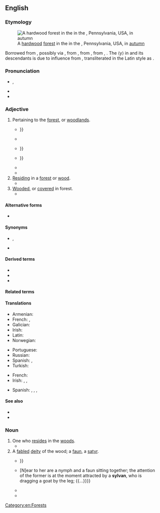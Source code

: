 ==English==
{{was wotd|2018|March|21}}

===Etymology===
[[File:3 Ponds Trail (8) (15614614146).jpg|thumb|A [[hardwood]] [[forest]] in the {{w|Lehigh Gap}} in the {{w|Appalachian Mountains}}, Pennsylvania, USA, in [[autumn]]]]

Borrowed from {{bor|en|ML.|sylvanus}}, possibly via {{bor|en|frm|sylvain}}, from {{der|en|la|Silvānus||Roman god of the woods}}, from {{m|la|silva||forest}}, from {{der|en|ine-pro|*sel-}}, {{m|ine-pro|*swel-||beam, board, frame, threshold}}. The ⟨y⟩ in {{m|la|sylvanus}} and its descendants is due to influence from {{der|en|grc|ῡ̔́λη||wood, matter}}, transliterated in the Latin style as {{m|la|hyle}}.

===Pronunciation===
* {{a|RP|GA}} {{enPR|sĭl'vən}}, {{IPA|en|/ˈsɪlvən/}}
* {{audio|en|en-us-sylvan.ogg|Audio (GA)}}
* {{hyphenation|en|syl|van}}

===Adjective===
{{en-adj}}

# Pertaining to the [[forest]], or [[woodland]]s.
#* {{RQ:Dryden Virgil|chapter=The First Book of the Æneis|page=208|lines=231–234|format=full|passage=Broke by the jutting Land, on either ſide: / In double Streams the briny Waters glide. / Betwixt two rows of Rocks, a '''Sylvan''' Scene / Appears above, and Groves for ever green: {{...}}}}
#* {{RQ:Scott Woodstock|volume=I|chapter=III|pages=87–88|pageref=88|passage=A little cabinet stood beside, with some of its shuttles and drawers open, displaying hawks-bells, dog-whistles, instruments for trimming a falcon's feathers, bridle-bits of various constructions, and other trifles connected with '''sylvan''' sport.}}
#* {{quote-book|en|author=Thomas De Quincey|authorlink=Thomas De Quincey|chapter=Shakspeare<!--Not a misspelling.-->|title=Biographical Essays|location=Boston, Mass.|publisher=[[w:Ticknor and Fields|Ticknor, Reed, and Fields]]|year=1850|page=4|pageurl=https://books.google.com/books?id=fT597U0Qy4cC&pg=PA4|oclc=2720740|passage=[T]he traditional memory of a rural and a '''sylvan''' region, such as Warwickshire at that time was, is usually exact as well as tenacious; and, with respect to [[w:William Shakespeare|[William] Shakespeare]] in particular, we may presume it to have been full and circumstantial through the generation succeeding to his own, not only from the curiosity, and perhaps something of a scandalous interest, which would pursue the motions of one living so large a part of his life at a distance from his wife, but also from the final reverence and honor which would settle upon the memory of a poet so preëminently successful; {{...}}}}
#* {{quote-journal|en|author=[Benson John Lossing]|authorlink=Benson John Lossing|title=Sketches on the Upper Mississippi|magazine=[[w:Harper's Magazine|Harper’s New Monthly Magazine]]|location=New York, N.Y.|publisher=[[w:Harper (publisher)|Harper & Brothers]], publishers, 329 & 331 [[w:Pearl Street (Manhattan)|Pearl Street]], {{w|Franklin Square}}|month=July|year=1853|volume=VII|number=XXXVIII|page=182|pageurl=https://books.google.com/books?id=hIgCAAAAIAAJ&pg=PA182|column=2|oclc=924884025|passage=We were now within the boundaries of Minnesota, and this prairie was yet the habitation of Wapasha (Red Leaf) and his Sioux band. I never beheld a more charming '''silvan''' picture than this prairie presented; {{...}}}}
#* {{quote-book|en|author=Francis George Heath|chapter=Sylvan Nomenclature|title=Sylvan Winter|location=London|publisher=[[w:Routledge|Kegan Paul Trench, & Co.]], 1, {{w|Paternoster Square}}|year=1886|page=320|pageurl=https://archive.org/stream/sylvanwinter00heatiala#page/320/mode/1up|oclc=31150023|passage=The particular trees may have been cut down long ago and forgotten; but the name survives to perpetuate its '''sylvan''' history. There may be no more a wood of Limes at Lyndhurst, there may be no Oaks at Oakville, Elms at Elmley, or Ashes at Ashton; but still the names will always suggest—at least—a probability of '''sylvan''' origin.}}
#* {{quote-book|en|author=Jeffrey K. Wilson|chapter=Introduction|title=The German Forest: Nature, Identity, and the Contestation of a National Symbol, 1871–1914|series=German and European Studies|location=Toronto, Ont.|publisher={{w|University of Toronto Press}}|year=2002|page=1|isbn=978-1-4426-4099-3|location2=Toronto, Ont.|publisher2=University of Toronto Press|year2=2012|page2=3|pageurl2=https://books.google.com/books?id=xztOPGYp9BcC&pg=PA3|isbn2=978-1-4426-4099-3|passage=Over the course of the nineteenth century, an entity known as the 'German forest' arose out of Central Europe's '''sylvan''' diversity.}}
# [[reside#Verb|Residing]] in a [[forest]] or [[wood]].
#* {{quote-book|en|author=Cálidás [''i.e.'', {{w|Kālidāsa}}]|author2=&#91;[[w:William Jones (philologist)|William Jones]], transl.&#93;|title=Sacontalá; or, The Fatal Ring: An Indian Drama. By Cálidás. Translated from the Original Sanscrit and Prácrit|location=London|publisher=Printed for Edwards, [[w:Pall Mall, London|Pall Mall]]; by J. Cooper, No. 31, {{w|Bow Street}}, {{w|Covent Garden}}, with his new-invented ink|year=1790|section=Act IV|page=46|pageurl=https://books.google.com/books?id=01hpcXnyiIQC&pg=PA46|oclc=560416527|passage=Now, my [[w:Shakuntala|Sacontalá]], you are becomingly decorated: put on this lower veſt, the gift of '''ſylvan''' goddeſſes.}}
# [[wooded#Adjective|Wooded]], or [[cover#Verb|covered]] in forest.
#* {{quote-book|en|author=Pat[ricia J.] Dillon|author2=Lynne [Smith] Diebel|chapter=Enter, Northwoods: Rhinelander Area|title=Green Travel Guide to Northern Wisconsin: Environmentally and Socially Responsible Travel|location=Madison, Wis.|publisher={{w|University of Wisconsin Press}}|year=2011|page=134|pageurl=https://books.google.com/books?id=Rp8IrW_11BMC&pg=PA134|isbn=978-0-299-28414-5|passage=''Nicolet Area Technical College'', a Rhinelander green centerpiece, gets high marks not just for its management of more than two hundred acres of '''sylvan''' land and its thousand feet of frontage along the pristine shores of Lake Julia, but for being Wisconsin's college campus leader in renewable energy use.}}

====Alternative forms====
* {{l|en|silvan}}

====Synonyms====
* {{sense|of or like a forest}} {{l|en|forestlike}}, {{l|en|foresty}}
* {{sense|of or like a grove}} {{l|en|grovy}}

====Derived terms====
* {{l|en|anthrosylvan}}
* {{l|en|sylvanite}}
* {{l|en|sylvanshine}}

====Related terms====
{{rel2|en
|Pennsylvania
|savage
|Silas
|silva
|Silvanus
|Silvia
|silvicolous
|silviculture
|Silvius
|silvology
|sylph
|sylva
|sylvatic
|Sylvester
|Sylvia
|Transylvania}}

====Translations====
{{trans-top|pertaining to the forest, or woodlands}}
* Armenian: {{t+|hy|անտառային}}
* French: {{t+|fr|sylvain}}, {{t+|fr|sylvestre|m|f}}
* Galician: {{t|gl|silvestre|m|f}}
* Irish: {{t|ga|coillteach}}
* Latin: {{t|la|nemorālis|m|f}}
* Norwegian: {{t|no|skogkledt|m}}
{{trans-mid}}
* Portuguese: {{t+|pt|silvestre}}
* Russian: {{t+|ru|лесно́й|m}}
* Spanish: {{t+|es|selvático}}, {{t|es|nemoroso}}
* Turkish: {{t+|tr|ormanlık}}
{{trans-bottom}}

{{trans-top|residing in a forest or wood}}
{{trans-mid}}
{{trans-bottom}}

{{trans-top|wooded}}
* French: {{t+|fr|sylvestre|m|f}}
* Irish: {{t|ga|coillteach}}, {{t|ga|crannach}}, {{t|ga|crannmhar}}
{{trans-mid}}
* Spanish: {{t|es|silvano}}, {{t+|es|silvestre}}, {{t+|es|selvático}}, {{t+|es|silvático}}
{{trans-bottom}}

====See also====
* {{l|en|arboreal}}<!-- close but distinct: “of trees”, not “of forest” -->
* {{l|en|nemorous}}

===Noun===
{{en-noun}}

# One who [[reside]]s in the [[woods]].
#* {{quote-book|en|author=[Horace Smith]|authorlink=Horace Smith (poet)|chapter=III|title=Brambletye House; or, Cavaliers and Roundheads. A Novel. [...] In Three Volumes|volume=II|location=Boston, Mass.|publisher=Wells and Lilly—[[w:State Street (Boston)|State Street]]|year=1826|pages=80–81|pageurl=https://books.google.com/books?id=OoonAAAAMAAJ&pg=PA81|oclc=5824610|passage=[H]e hurried to a masquerade-warehouse in Westminster, where he selected the garb of a '''sylvan''', or a man of the woods, together with a guitar, which he entrusted to a porter, bidding him accompany then to St. James's Park. / "But what connexion is there between a '''sylvan''' and a French song accompanied by the guitar?" asked Jocelyn, as they paced rapidly along. / "None whatever," replied his companion, "and, therefore, the better for our purpose. The King has long lost taste for that which is appropriate: to be pleased he must be surprised, and this can only be effected by some absurdity; the more preposterous the more likely to succeed."}}
# A [[fabled]] [[deity]] of the wood; a [[faun]], a [[satyr]].
#* {{RQ:Augustine City of God|chapter=Whether It be Credible that the Angels being of an Incorporeall Nature, should Lust after the Women of the Earth, and Marrying Them, Beget Gyants of Them. Chap. 23.|book=XV|page=561|passage=And ſeeing it is ſo generall a report, and ſo many [[aver|auerre]] it eyther from their owne triall or from others, that are of indubitable honeſtie and credite, that the '''Syluanes''' and Fawnes, commonly called ''Incubi'', haue often iniured women, deſiring and acting carnally with them: {{...}}}}
#* {{quote-book|en|author=John Smith|authorlink=John Smith (art historian)|chapter=The Works of [[w:Nicolas Poussin|Nicholas Poussin]]|title=A Catalogue Raisonné of the Works of the Most Eminent Dutch, Flemish, and French Painters; in which is Included a Short Biographical Notice of the Artists, with a Copious Discussion of Their Principal Pictures; a Statement of the Prices at which such Pictures have been Sold at Public Sales on the Continent and in England; a Reference to the Galleries and Private Collections, in which a Large Portion are at Present; and the Names of the Artists by whom They have been Engraved: To which is Added, a Brief Notice of the Scholars & Imitators of the Great Masters of the above Schools|volume_plain=8th part|location=London|publisher=Published by Smith & Son, 137, [[w:Bond Street|New Bond Street]]|year=1837|page=113|pageurl=https://books.google.com/books?id=nyUUAAAAYAAJ&pg=PA113|oclc=719391864|passage=214. A Revel and Sacrifice to Pan. The frequent repetition of these subjects shows how deeply the artist's mind was imbued with the love of sylvan rites and ceremonies, characteristic of the fabled golden age, when "In wanton dance they praise the bounteous Pan." {{...}} [N]ear to her are a nymph and a faun sitting together; the attention of the former is at the moment attracted by a '''sylvan''', who is dragging a goat by the leg; {{...}}}}
#* {{quote-book|en|author=Alexander Pope|authorlink=Alexander Pope|chapter=Vertuminus and Pomona. From the Fourteenth Book of {{w|Ovid}}’s {{w|Metamorphoses}}.|title=The Poetical Works of Alexander Pope|edition=new|location=London|publisher=[[w:Henry George Bohn|H[enry] G[eorge] Bohn]], York Street, {{w|Covent Garden}}|year=1847|pages=277–278|pageurl=https://books.google.com/books?id=LSs-AAAAYAAJ&pg=PA277|lines=19–26|oclc=<!--Not found-->|passage=Her private orchards, walled on every side, / To lawless '''sylvans''' all access denied. / How oft the satyrs and the wanton fawns, / Who haunt the forests, or frequent the lawns, / The god whose ensign scares the birds of prey, / And old Silenus, youthful in decay, / Employed their wiles and unavailing care / To pass the fences, and surprise the fair!}}
#* {{quote-book|en|author=Jane Krier|title=The English Masque: Vanished Court Drama|series=unpublished M.A. dissertation|location=Madison, Wis.|publisher={{w|University of Wisconsin}}|year=1976|page=64|oclc=608924810|passage=The '''sylvans''' who guarded the palace were bearded buffoons, lazy and stupid but fierce. Without the help of the {{w|Silenus}}, prefect of the satyrs, the cocky satyrs may have fought with the '''sylvans'''.}}

[[Category:en:Forests]]